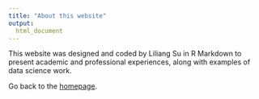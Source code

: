 ```yaml
---
title: "About this website"
output: 
  html_document
---
```


This website was designed and coded by Liliang Su in R Markdown to present academic and professional experiences, along with examples of data science work.

Go back to the [homepage](index.html).